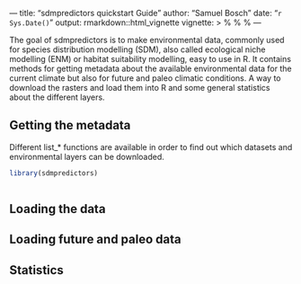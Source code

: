 --- title: "sdmpredictors quickstart Guide" author: "Samuel Bosch" date: "`r 
Sys.Date()`" output: rmarkdown::html_vignette vignette: > 
%\VignetteIndexEntry{sdmpredictors quickstart guide} 
%\VignetteEngine{knitr::rmarkdown} %\VignetteEncoding{UTF-8} ---

The goal of sdmpredictors is to make environmental data, commonly used for 
species distribution modelling (SDM), also called ecological niche modelling 
(ENM) or habitat suitability modelling, easy to use in R. It contains methods 
for getting metadata about the available environmental data for the current 
climate but also for future and paleo climatic conditions. A way to download the
rasters and load them into R and some general statistics about the different 
layers.

## Getting the metadata

Different list_* functions are available in order to find out which datasets and
environmental layers can be downloaded.

```r

library(sdmpredictors)



```

## Loading the data


## Loading future and paleo data


## Statistics